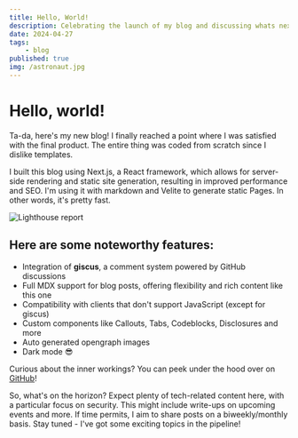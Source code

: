 ```yaml
---
title: Hello, World!
description: Celebrating the launch of my blog and discussing whats next.
date: 2024-04-27
tags:
    - blog
published: true
img: /astronaut.jpg
---
```


# Hello, world!

Ta-da, here's my new blog! I finally reached a point where I was satisfied with the final product. The entire thing was coded from scratch since I dislike templates.

I built this blog using Next.js, a React framework, which allows for server-side rendering and static site generation, resulting in improved performance and SEO. I'm using it with markdown and Velite to generate static Pages. In other words, it's pretty fast.

![Lighthouse report](/lighthouse.png)

## Here are some noteworthy features:

- Integration of **giscus**, a comment system powered by GitHub discussions
- Full MDX support for blog posts, offering flexibility and rich content like this one
- Compatibility with clients that don't support JavaScript (except for giscus)
- Custom components like Callouts, Tabs, Codeblocks, Disclosures and more
- Auto generated opengraph images
- Dark mode 😎

Curious about the inner workings? You can peek under the hood over on [GitHub](https://github.com/Paranoia8972/blog)!

So, what's on the horizon?
Expect plenty of tech-related content here, with a particular focus on security. This might include write-ups on upcoming events and more. If time permits, I aim to share posts on a biweekly/monthly basis. Stay tuned - I've got some exciting topics in the pipeline!